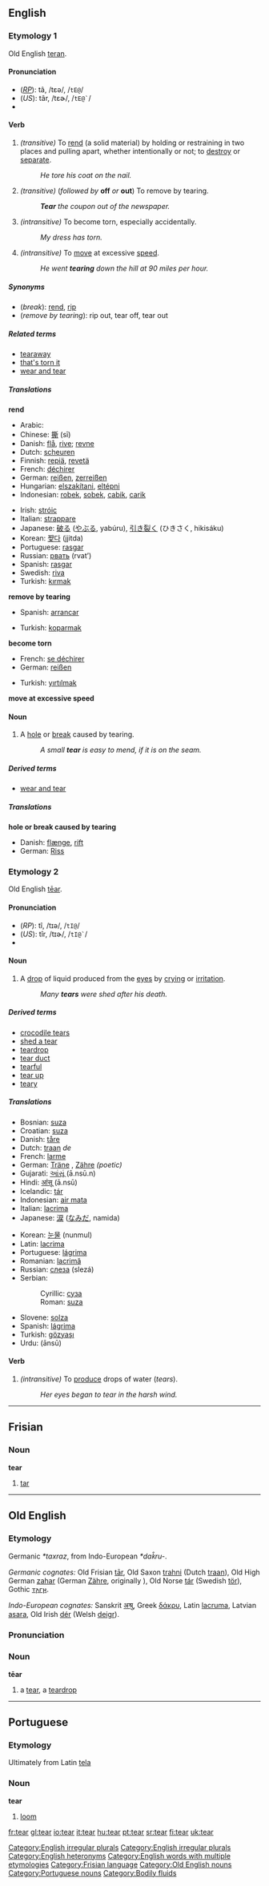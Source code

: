 ==English==

===Etymology 1===
Old English [[teran]].

====Pronunciation====
*(''[[RP]]''): tâ, /tɛə/, /<tt>tE@</tt>/
*(''US''): târ, /tɛɚ/, /<tt>tE@`</tt>/
*{{audio|en-us-tear-verb.ogg|Audio (US), verb}}

====Verb====
[[Category:English irregular plurals]]
{{en-verb2|'''to tear'''|'''[[tears]]'''|'''[[tore]]'''|'''[[torn]]'''|'''[[tearing]]'''}}

#''(transitive)'' To [[rend]] (a solid material) by holding or restraining in two places and pulling apart, whether intentionally or not; to [[destroy]] or [[separate]].
#:''He tore his coat on the nail.''
#''(transitive)'' (''followed by'' '''off''' ''or'' '''out''') To remove by tearing.
#:'''''Tear''' the coupon out of the newspaper.''
#''(intransitive)'' To become torn, especially accidentally.
#:''My dress has torn.''
#''(intransitive)'' To [[move]] at excessive [[speed]].
#:''He went '''tearing''' down the hill at 90 miles per hour.''

=====Synonyms=====
*(''break''): [[rend]], [[rip]]
*(''remove by tearing''): rip out, tear off, tear out

=====Related terms=====
*[[tearaway]]
*[[that's torn it]]
*[[wear and tear]]

=====Translations=====
'''rend'''
{{top}}
*Arabic: {{ARchar|[[مزق]]}} {{Unicode|(mázzaqa)}}
*Chinese: [[撕]] (sī)
*Danish: [[flå]], [[rive]]; [[revne]]
*Dutch: [[scheuren]]
*Finnish: [[repiä]], [[revetä]]
*French: [[déchirer]]
*German: [[reißen]], [[zerreißen]]
*Hungarian: [[elszakítani]], [[eltépni]]
*Indonesian: [[robek]], [[sobek]], [[cabik]], [[carik]]
{{mid}}
*Irish: [[stróic]]
*Italian: [[strappare]]
*Japanese: [[破る]] ([[やぶる]], yabúru), [[引き裂く]] (ひきさく, hikisáku)
*Korean: [[쨪다]] (jjitda)
*Portuguese: [[rasgar]]
*Russian: [[рвать]] (rvat’)
*Spanish: [[rasgar]]
*Swedish: [[riva]]
*Turkish: [[kırmak]]
{{bottom}}

'''remove by tearing'''
{{top}}
*Spanish: [[arrancar]]
{{mid}}
*Turkish: [[koparmak]]
{{bottom}}

'''become torn'''
{{top}}
*French: [[se déchirer]]
*German: [[reißen]]
{{mid}}
*Turkish: [[yırtılmak]]
{{bottom}}

'''move at excessive speed'''
{{top}}
{{mid}}
{{bottom}}

====Noun====
{{en-noun|tear|tears}}
#A [[hole]] or [[break]] caused by tearing.
#:''A small '''tear''' is easy to mend, if it is on the seam.''

=====Derived terms=====
*[[wear and tear]]

=====Translations=====
'''hole or break caused by tearing'''
{{top}}
*Danish: [[flænge]], [[rift#Danish|rift]]
*German: [[Riss]] {{m}}
{{mid}}
{{bottom}}

===Etymology 2===
Old English [[tear#Old English|tēar]].

====Pronunciation====
*(''RP''): tî, /tɪə/, /<tt>tI@</tt>/
*(''US''): tîr, /tɪɚ/, /<tt>tI@`</tt>/
*{{audio|en-us-tear-noun.ogg|Audio (US), noun}}

====Noun====
{{wikipedia}}
{{en-noun|tear|tears}}

#A [[drop]] of liquid produced from the [[eye]]s by [[crying]] or [[irritation]].
#:''Many '''tears''' were shed after his death.''

=====Derived terms=====
*[[crocodile tears]]
*[[shed a tear]]
*[[teardrop]]
*[[tear duct]]
*[[tearful]]
*[[tear up]]
*[[teary]]

=====Translations=====
{{top}}
*Bosnian: [[suza#Bosnian|suza]] {{f}}
*Croatian: [[suza#Croatian|suza]] {{f}}
*Danish: [[tåre]]
*Dutch: [[traan]] ''de''
*French: [[larme]] {{f}}
*German: [[Träne]] {{f}}, [[Zähre]] ''(poetic)'' {{f}}
*Gujarati: [[આંસૂં]] (ā.nsū.n)
*Hindi: [[आंसू]] (ā.nsū)
*Icelandic: [[tár]] {{n}}
*Indonesian: [[air mata]]
*Italian: [[lacrima]] {{f}}
*Japanese: [[涙]] ([[なみだ]], namida)
{{mid}}
*Korean: [[눈물]] (nunmul)
*Latin: [[lacrima]] {{f}}
*Portuguese: [[lágrima]] {{f}}
*Romanian: [[lacrimă]] {{f}}
*Russian: [[слеза]] (slezá) {{f}}
*Serbian:
*:Cyrillic: [[суза#Serbian|суза]] {{f}}
*:Roman: [[suza#Serbian|suza]] {{f}}
*Slovene: [[solza]] {{f}}
*Spanish: [[lágrima]] {{f}}
*Turkish: [[gözyaşı]]
*Urdu: {{URchar|[[آنسو]]}} (ānsū)
{{bottom}}

====Verb====
[[Category:English irregular plurals]]
{{en-verb2|'''to tear'''|'''[[tears]]'''|'''[[teared]]'''|'''[[teared]]'''|'''[[tearing]]'''}}

#''(intransitive)'' To [[produce]] drops of water (''tears'').
#:''Her eyes began to tear in the harsh wind.''

[[Category:English heteronyms]]
[[Category:English words with multiple etymologies]]

----

==Frisian==
===Noun===
'''tear'''

#[[tar]]

[[Category:Frisian language]]

----

==Old English==
===Etymology===
Germanic ''*taxraz'', from Indo-European ''*dak̑ru-''.

''Germanic cognates:'' Old Frisian [[tar|tār]], Old Saxon {{p}} [[trahni]] (Dutch [[traan]]), Old High German [[zahar]] (German [[Zähre]], originally {{p}}), Old Norse [[tár]] (Swedish [[tör]]), Gothic [[𐍄𐌰𐌲𐍂]].

''Indo-European cognates:'' Sanskrit [[अश्रु]], Greek [[δάκρυ]], Latin [[lacruma]], Latvian [[asara]], Old Irish [[dér]] (Welsh [[deigr]]).

===Pronunciation===
{{IPA|/tæ:aɹ/}}

===Noun===
'''tēar''' {{m}}
# a [[tear#English|tear]], a [[teardrop]]

[[Category:Old English nouns]]


----

==Portuguese==
===Etymology===
Ultimately from Latin [[tela]]
===Noun===
'''tear''' {{m}}

# [[loom]]

[[Category:Portuguese nouns]]

[[Category:Bodily fluids]]

[[fr:tear]]
[[gl:tear]]
[[io:tear]]
[[it:tear]]
[[hu:tear]]
[[pt:tear]]
[[sr:tear]]
[[fi:tear]]
[[uk:tear]]